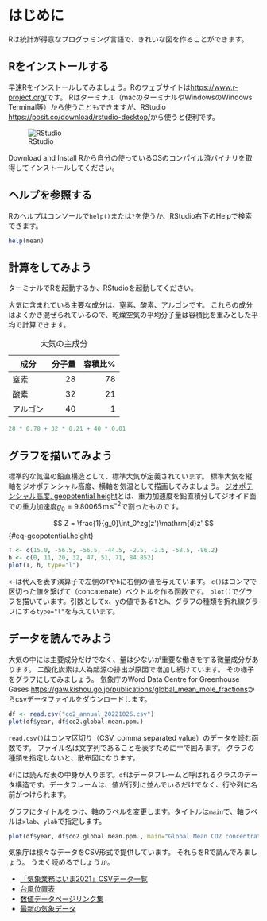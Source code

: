 # はじめに

Rは統計が得意なプログラミング言語で、きれいな図を作ることができます。

## Rをインストールする

早速Rをインストールしてみましょう。Rのウェブサイトは<https://www.r-project.org/>です。 Rはターミナル（macのターミナルやWindowsのWindows Terminal等）から使うこともできますが、RStudio <https://posit.co/download/rstudio-desktop/>から使うと便利です。

![RStudio](RStudio.png)

Download and Install Rから自分の使っているOSのコンパイル済バイナリを取得してインストールしてください。

## ヘルプを参照する

Rのヘルプはコンソールで`help()`または`?`を使うか、RStudio右下のHelpで検索できます。

```r
help(mean)
```

## 計算をしてみよう

ターミナルでRを起動するか、RStudioを起動してください。

大気に含まれている主要な成分は、窒素、酸素、アルゴンです。 これらの成分はよくかき混ぜられているので、乾燥空気の平均分子量は容積比を重みとした平均で計算できます。

| 成分     | 分子量 | 容積比% |
|----------|-------:|--------:|
| 窒素     |     28 |      78 |
| 酸素     |     32 |      21 |
| アルゴン |     40 |       1 |

: 大気の主成分

```r
28 * 0.78 + 32 * 0.21 + 40 * 0.01
```

## グラフを描いてみよう

標準的な気温の鉛直構造として、標準大気が定義されています。 標準大気を縦軸をジオポテンシャル高度、横軸を気温として描画してみましょう。 [ジオポテンシャル高度, geopotential height](https://glossary.ametsoc.org/wiki/Geopotential_height)とは、重力加速度を鉛直積分してジオイド面での重力加速度$g_0=9.80065\,\mathrm{m\,s}^{-2}$で割ったものです。

$$
Z = \frac{1}{g_0}\int_0^zg(z')\mathrm{d}z'
$$ {#eq-geopotential.height}

```r
T <- c(15.0, -56.5, -56.5, -44.5, -2.5, -2.5, -58.5, -86.2)
h <- c(0, 11, 20, 32, 47, 51, 71, 84.852)
plot(T, h, type="l")
```

`<-`は代入を表す演算子で左側の`T`や`h`に右側の値を与えています。 `c()`はコンマで区切った値を繋げて（concatenate）ベクトルを作る函数です。 `plot()`でグラフを描いています。引数としてx、yの値である`T`と`h`、グラフの種類を折れ線グラフにする`type="l"`を与えています。

## データを読んでみよう

大気の中には主要成分だけでなく、量は少ないが重要な働きをする微量成分があります。 二酸化炭素は人為起源の排出が原因で増加し続けています。 その様子をグラフにしてみましょう。 気象庁のWord Data Centre for Greenhouse Gases <https://gaw.kishou.go.jp/publications/global_mean_mole_fractions>からcsvデータファイルをダウンロードします。

```r
df <- read.csv("co2_annual_20221026.csv")
plot(df$year, df$co2.global.mean.ppm.)
```

`read.csv()`はコンマ区切り（CSV, comma separated value）のデータを読む函数です。 ファイル名は文字列であることを表すために`""`で囲みます。 グラフの種類を指定しないと、散布図になります。

`df`には読んだ表の中身が入ります。`df`はデータフレームと呼ばれるクラスのデータ構造です。データフレームは、値が行列に並んでいるだけでなく、行や列に名前がつけられます。

グラフにタイトルをつけ、軸のラベルを変更します。タイトルは`main`で、軸ラベルは`xlab`、`ylab`で指定します。

```r
plot(df$year, df$co2.global.mean.ppm., main="Global Mean CO2 concentration", xlab="year", ylab="CO2 ppm")
```

::: {.callout-note title="練習"}

気象庁は様々なデータをCSV形式で提供しています。 それらをRで読んでみましょう。 うまく読めるでしょうか。
:::

-   [「気象業務はいま2021」CSVデータ一覧](https://www.jma.go.jp/jma/kishou/books/hakusho/2021/csvindex.html)
-   [台風位置表](https://www.data.jma.go.jp/yoho/typhoon/position_table/index.html)
-   [数値データページリンク集](https://www.jma.go.jp/jma/menu/arcdata.html)
-   [最新の気象データ](https://www.data.jma.go.jp/obd/stats/data/mdrr/index.html)

